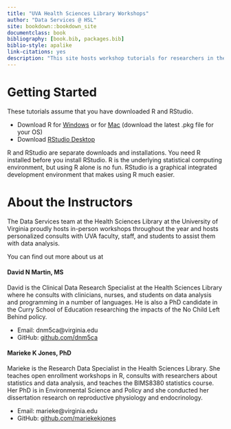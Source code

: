 ```yaml
--- 
title: "UVA Health Sciences Library Workshops"
author: "Data Services @ HSL"
site: bookdown::bookdown_site
documentclass: book
bibliography: [book.bib, packages.bib]
biblio-style: apalike
link-citations: yes
description: "This site hosts workshop tutorials for researchers in the life sciences at the University of Virginia to learn R skills."
---
```


# Getting Started

These tutorials assume that you have downloaded R and RStudio.

-	Download R for [Windows](https://cran.r-project.org/bin/windows/base/) or for [Mac](https://cran.r-project.org/bin/macosx/) (download the latest .pkg file for your OS)
-	Download [RStudio Desktop](https://www.rstudio.com/products/rstudio/download/#download)

R and RStudio are separate downloads and installations. You need R installed before you install RStudio. R is the underlying statistical computing environment, but using R alone is no fun. RStudio is a graphical integrated development environment that makes using R much easier. 

# About the Instructors

The Data Services team at the Health Sciences Library at the University of Virginia proudly hosts in-person workshops throughout the year and hosts personalized consults with UVA faculty, staff, and students to assist them with data analysis.

You can find out more about us at [](https://data.hsl.virginia.edu)

#### David N Martin, MS

David is the Clinical Data Research Specialist at the Health Sciences Library where he consults with clinicians, nurses, and students on data analysis and programming in a number of languages. He is also a PhD candidate in the Curry School of Education researching the impacts of the No Child Left Behind policy.

- Email: dnm5ca@virginia.edu
- GitHub: [github.com/dnm5ca](https://github.com/dnm5ca)

#### Marieke K Jones, PhD

Marieke is the Research Data Specialist in the Health Sciences Library. She teaches open enrollment workshops in R, consults with researchers about statistics and data analysis, and teaches the BIMS8380 statistics course. Her PhD is in Environmental Science and Policy and she conducted her dissertation research on reproductive physiology and endocrinology.

- Email: marieke@virginia.edu
- GitHub: [github.com/mariekekjones](https://github.com/mariekekjones)